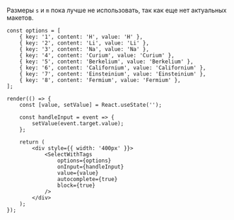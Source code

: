 Размеры `s` и `m` пока лучше не использовать, так как еще нет актуальных макетов.

```tsx live
const options = [
    { key: '1', content: 'H', value: 'H' },
    { key: '2', content: 'Li', value: 'Li' },
    { key: '3', content: 'Na', value: 'Na' },
    { key: '4', content: 'Curium', value: 'Curium' },
    { key: '5', content: 'Berkelium', value: 'Berkelium' },
    { key: '6', content: 'Californium', value: 'Californium' },
    { key: '7', content: 'Einsteinium', value: 'Einsteinium' },
    { key: '8', content: 'Fermium', value: 'Fermium' },
];

render(() => {
    const [value, setValue] = React.useState('');

    const handleInput = event => {
        setValue(event.target.value);
    };

    return (
        <div style={{ width: '400px' }}>
            <SelectWithTags
                options={options}
                onInput={handleInput}
                value={value}
                autocomplete={true}
                block={true}
            />
        </div>
    );
});
```
